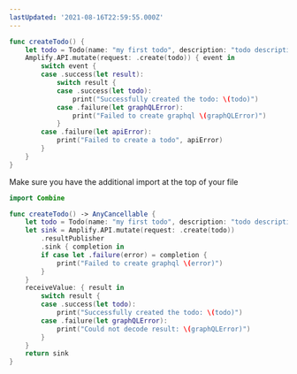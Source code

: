 ```yaml
---
lastUpdated: '2021-08-16T22:59:55.000Z'
---
```


<BlockSwitcher>

<Block name="Listener (iOS 11+)">

```swift
func createTodo() {
    let todo = Todo(name: "my first todo", description: "todo description")
    Amplify.API.mutate(request: .create(todo)) { event in
        switch event {
        case .success(let result):
            switch result {
            case .success(let todo):
                print("Successfully created the todo: \(todo)")
            case .failure(let graphQLError):
                print("Failed to create graphql \(graphQLError)")
            }
        case .failure(let apiError):
            print("Failed to create a todo", apiError)
        }
    }
}
```

</Block>

<Block name="Combine (iOS 13+)">

Make sure you have the additional import at the top of your file
```swift
import Combine
```

```swift
func createTodo() -> AnyCancellable {
    let todo = Todo(name: "my first todo", description: "todo description")
    let sink = Amplify.API.mutate(request: .create(todo))
        .resultPublisher
        .sink { completion in
        if case let .failure(error) = completion {
            print("Failed to create graphql \(error)")
        }
    }
    receiveValue: { result in
        switch result {
        case .success(let todo):
            print("Successfully created the todo: \(todo)")
        case .failure(let graphQLError):
            print("Could not decode result: \(graphQLError)")
        }
    }
    return sink
}
```

</Block>

</BlockSwitcher>

